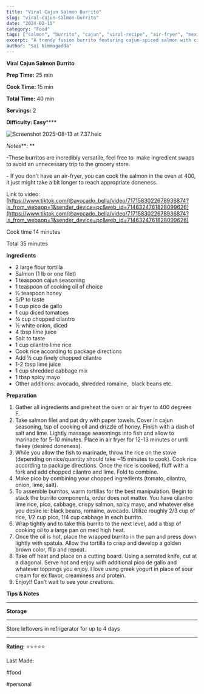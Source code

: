 ```yaml
---
title: "Viral Cajun Salmon Burrito"
slug: "viral-cajun-salmon-burrito"
date: "2024-02-15"
category: "Food"
tags: ["salmon", "burrito", "cajun", "viral-recipe", "air-fryer", "mexican-fusion", "quick"]
excerpt: "A trendy fusion burrito featuring cajun-spiced salmon with cilantro lime rice, pico de gallo, and crispy tortilla wrap."
author: "Sai Nimmagadda"
---
```


**Viral Cajun Salmon Burrito**

  


**Prep Time:** 25 min

**Cook Time:** 15 min

**Total Time:** 40 min

**Servings:** 2

**Difficulty: Easy******

  


![Screenshot 2025-08-13 at 7.37.heic](file:///Screenshot%202025-08-13%20at%207.37.heic)

  


_Notes_**: **

  


-These burritos are incredibly versatile, feel free to  make ingredient swaps to avoid an unnecessary trip to the grocery store. 

\- If you don't have an air-fryer, you can cook the salmon in the oven at 400, it just might take a bit longer to reach appropriate doneness.

Link to video: [https://www.tiktok.com/@avocado_bella/video/7171583022678936874?is_from_webapp=1&sender_device=pc&web_id=7146324761828099626](https://www.tiktok.com/@avocado_bella/video/7171583022678936874?is_from_webapp=1&sender_device=pc&web_id=7146324761828099626)

Cook time 14 minutes 

Total 35 minutes 

  


**Ingredients**

  


  * 2 large flour tortilla
  * Salmon (1 lb or one filet)
  * 1 teaspoon cajun seasoning 
  * 1 teaspoon of cooking oil of choice 
  * ½ teaspoon honey 
  * S/P to taste
  * 1 cup pico de gallo
  * 1 cup diced tomatoes 
  * ¾ cup chopped cilantro 
  * ½ white onion, diced
  * 4 tbsp lime juice
  * Salt to taste
  * 1 cup cilantro lime rice
  * Cook rice according to package directions
  * Add ½ cup finely chopped cilantro
  * 1-2 tbsp lime juice
  * 1 cup shredded cabbage mix
  * 1 tbsp spicy mayo 
  * Other additions: avocado, shredded romaine,  black beans etc. 

  


**Preparation**

  


  1. Gather all ingredients and preheat the oven or air fryer to 400 degrees F. 
  2. Take salmon filet and pat dry with paper towels. Cover in cajun seasoning, tsp of cooking oil and drizzle of honey. Finish with a dash of salt and lime. Lightly massage seasonings into fish and allow to marinade for 5-10 minutes. Place in air fryer for 12-13 minutes or until flakey (desired doneness).
  3. While you allow the fish to marinade, throw the rice on the stove (depending on rice/quantity should take ~15 minutes to cook). Cook rice according to package directions. Once the rice is cooked, fluff with a fork and add chopped cilantro and lime. Fold to combine. 
  4. Make pico by combining your chopped ingredients (tomato, cilantro, onion, lime, salt). 
  5. To assemble burritos, warm tortillas for the best manipulation. Begin to stack the burrito components, order does not matter. You have cilantro lime rice, pico, cabbage, crispy salmon, spicy mayo, and whatever else you desire ie: black beans, romaine, avocado. Utilize roughly 2/3 cup of rice, 1/2 cup pico, 1/4 cup cabbage in each burrito.
  6. Wrap tightly and to take this burrito to the next level, add a tbsp of cooking oil to a large pan on med high heat.  
  7. Once the oil is hot, place the wrapped burrito in the pan and press down lightly with spatula. Allow the tortilla to crisp and develop a golden brown color, flip and repeat. 
  8. Take off heat and place on a cutting board. Using a serrated knife, cut at a diagonal. Serve hot and enjoy with additional pico de gallo and whatever toppings you enjoy. I love using greek yogurt in place of sour cream for ex flavor, creaminess and protein. 
  9. Enjoy!! Can’t wait to see your creations. 

  


**Tips & Notes**

****  


  


**Storage**

****  


Store leftovers in refrigerator for up to 4 days

****  


**Rating:** ⭐⭐⭐⭐⭐

  


Last Made: 

  


#food

#personal

  

